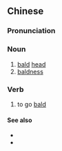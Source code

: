 {{also|秃顶}}
==Chinese==
{{zh-forms|s=秃顶}}

===Pronunciation===
{{zh-pron
|m=tūdǐng
|c=tuk1 deng2
|mn=qz,zz:thu̍t-téng/tw,xm:thut-téng
|cat=n,v
}}

===Noun===
{{zh-noun}}

# [[bald]] [[head]]
# [[baldness]]

===Verb===
{{zh-verb}}

# to go [[bald]]

====See also====
* {{zh-l|光頭}}
* {{zh-l|禿頭}}